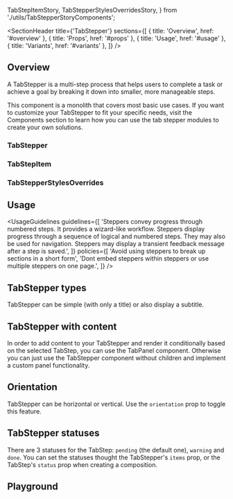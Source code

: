   TabStepItemStory,
  TabStepperStylesOverridesStory,
} from './utils/TabStepperStoryComponents';

<Meta of={TabStepperStories} />

<SectionHeader
  title={'TabStepper'}
  sections={[
    { title: 'Overview', href: '#overview' },
    { title: 'Props', href: '#props' },
    { title: 'Usage', href: '#usage' },
    { title: 'Variants', href: '#variants' },
  ]}
/>

## Overview

A TabStepper is a multi-step process that helps users to complete a task or achieve a goal by breaking it down into smaller, more manageable steps.

<Tip>
  This component is a monolith that covers most basic use cases. If you want to customize your
  TabStepper to fit your specific needs, visit the Components section to learn how you can use the
  tab stepper modules to create your own solutions.
</Tip>

<SubsectionHeader title="Props" />

### TabStepper

<ArgTypes of={TabStepper} />

### TabStepItem

<ArgTypes of={TabStepItemStory} />

### TabStepperStylesOverrides

<ArgTypes of={TabStepperStylesOverridesStory} />

## Usage

<UsageGuidelines
  guidelines={[
    'Steppers convey progress through numbered steps. It provides a wizard-like workflow. Steppers display progress through a sequence of logical and numbered steps. They may also be used for navigation. Steppers may display a transient feedback message after a step is saved.',
  ]}
  policies={[
    'Avoid using steppers to break up sections in a short form',
    'Dont embed steppers within steppers or use multiple steppers on one page.',
  ]}
/>

<SubsectionHeader title="Variants" />

## TabStepper types

TabStepper can be simple (with only a title) or also display a subtitle.

<Canvas of={TabStepperStories.TabStepperTypes} />

## TabStepper with content

In order to add content to your TabStepper and render it conditionally based on the selected TabStep, you can use the TabPanel component. Otherwise you can just use the TabStepper component without children and implement a custom panel functionality.

<Canvas of={TabStepperStories.TabStepperWithContent} />

## Orientation

TabStepper can be horizontal or vertical. Use the `orientation` prop to toggle this feature.

<Canvas of={TabStepperStories.TabStepperOrientation} />

## TabStepper statuses

There are 3 statuses for the TabStep: `pending` (the default one), `warning` and `done`. You can set the statuses thought the TabStepper's `items` prop, or the TabStep's `status` prop when creating a composition.

<Canvas of={TabStepperStories.TabStepperStatuses} />

## Playground

<Canvas of={TabStepperStories.Playground} />

